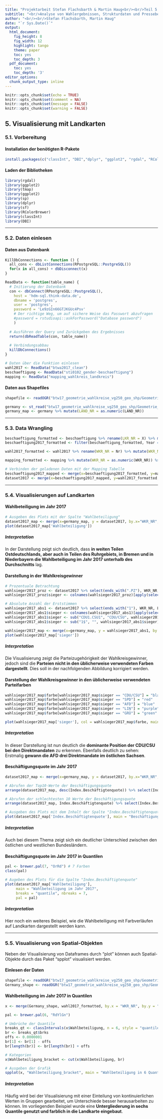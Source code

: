 ```yaml
---
title: "Projektarbeit Stefan Flachsbarth & Martin Haug<br/><br/>Teil 5 - Visualisierung mit Landkarten"
subtitle: "<br/>Analyse von Wahlergebnissen, Strukturdaten und Presseberichterstattung<br/>Bundestagswahlen im Zeitraum 1990 - 2017"
author: "<br/><br/>Stefan Flachsbarth, Martin Haug"
date: "`r Sys.Date()`"
output:
  html_document: 
    fig_height: 8
    fig_width: 12
    highlight: tango
    theme: paper
    toc: yes
    toc_depth: 3
  pdf_document:
    toc: yes
    toc_depth: '3'
editor_options: 
  chunk_output_type: inline
---
```


```r
knitr::opts_chunk$set(echo = TRUE)
knitr::opts_chunk$set(comment = NA)
knitr::opts_chunk$set(message = FALSE)
knitr::opts_chunk$set(warning = FALSE)
```

## 5. Visualisierung mit Landkarten

### 5.1. Vorbereitung

#### Installation der benötigten R-Pakete

```r

install.packages(c("classInt", "DBI","dplyr", "ggplot2", "rgdal", "RColorBrewer", "sf", "sp", "tmap")

```

#### Laden der Bibliotheken

```r
library(rgdal)
library(ggplot2)
library(tmap)
library(ggplot2)
library(sp)
library(dplyr)
library(sf)
library(RColorBrewer)
library(classInt)
library(DBI)
```

***

### 5.2. Daten einlesen

#### Daten aus Datenbank

```r

KillDbConnections <- function () {
  all_cons <- dbListConnections(RPostgreSQL::PostgreSQL())
  for(x in all_cons) + dbDisconnect(x)
}

ReadData <- function(table_name) {
  # Initierung der Datenbank
  con <- dbConnect(RPostgreSQL::PostgreSQL(),
    host = 'hdm-sql.think-data.de', 
    dbname = 'postgres',
    user = 'postgres',
    password = 'Le9zGIn66GTJKGUc4Psv'
    # Der richtige Weg, um auf sichere Weise das Passwort abzufragen
    #password = rstudioapi::askForPassword("Database password")
    )
  
  # Ausführen der Query und Zurückgeben des Ergebnisses
  return(dbReadTable(con, table_name))
  
  # Verbindungsabbau
  killDbConnections()
}

# Daten über die Funktion einlesen
wahl2017 <- ReadData("btwa2017_clean")
beschaeftigung <- ReadData("sti0102_gender-beschaeftigung")
mapping <- ReadData("mapping_wahlkreis_landkreis") 

```

#### Daten aus Shapefiles

```r

shapefile <- readOGR("btw17_geometrie_wahlkreise_vg250_geo_shp/Geometrie_Wahlkreise_19DBT_VG250_geo.shp")

```

```r

germany <- st_read("btw17_geometrie_wahlkreise_vg250_geo_shp/Geometrie_Wahlkreise_19DBT_VG250_geo.shp")
germany_map <- germany %>% mutate(LAND_NR = as.numeric(LAND_NR))

```

***

### 5.3. Data Wrangling

```r

beschaeftigung_formatted <- beschaeftigung %>% rename(LKR_NR = X) %>% mutate(LKR_NR = as.numeric(LKR_NR))
beschaeftigung2017_formatted <- filter(beschaeftigung_formatted, Year == 2017)

wahl2017_formatted <- wahl2017 %>% rename(WKR_NR = Nr) %>% mutate(WKR_NR = as.numeric(WKR_NR))

mapping_formatted <- mapping %>% mutate(WKR_NR = as.numeric(WKR_NR)) %>% mutate(LKR_NR = as.numeric(LKR_NR))

# Verbinden der geladenen Daten mit der Mapping Tabelle
beschaeftigung2017_mapped <- merge(x=beschaeftigung2017_formatted, y=mapping_formatted, by.x="LKR_NR", by.y="LKR_NR")
dataset2017 <- merge(x=beschaeftigung2017_mapped, y=wahl2017_formatted, by.x="WKR_NR", by.y="WKR_NR")

```

***

### 5.4. Visualisierungen auf Landkarten

#### Wahlbeteiligung im Jahr 2017

```r

# Ausgeben des Plots mit der Spalte "Wahlbeteiligung" 
dataset2017_map <- merge(x=germany_map, y = dataset2017, by.x="WKR_NR", by.y="WKR_NR" )
plot(dataset2017_map['Wahlbeteiligung'])

```

##### Interpretation

In der Darstellung zeigt sich deutlich, dass **in weiten Teilen Ostdeutschlands, aber auch in Teilen des Ruhrgebiets, in Bremen und in Niederbayern die Wahlbeteiligung im Jahr 2017 unterhalb des Durchschnitts** lag. 


#### Darstellung in der Wahlkreisgewinner 

```r

# Prozentuale Betrachtung
wahlsieger2017_proz <- dataset2017 %>% select(ends_with(".PZ"), WKR_NR, LKR_NR)
wahlsieger2017_proz$sieger <- colnames(wahlsieger2017_proz)[apply(select(dataset2017, ends_with(".PZ")),1,which.max)]

# Absolute Anzahl der Erststimmen
wahlsieger2017_abs1 <- dataset2017 %>% select(ends_with("1"), WKR_NR, LKR_NR)
wahlsieger2017_abs1$sieger <- colnames(wahlsieger2017_abs1)[apply(select(wahlsieger2017_abs1, ends_with("1")),1,which.max)]
wahlsieger2017_abs1$sieger <- sub("CDU1.CSU1", "CDU/CSU", wahlsieger2017_abs1$sieger)
wahlsieger2017_abs1$sieger <- sub("1$", "", wahlsieger2017_abs1$sieger)

wahlsieger2017_map <- merge(x=germany_map, y = wahlsieger2017_abs1, by.x="WKR_NR", by.y="WKR_NR" )
plot(wahlsieger2017_map['sieger'])

```

##### Interpretation

Die Visualisierung zeigt die Parteizugehörigkeit der Wahlkreisgewinner, jedoch sind die **Parteien nicht in den üblicherweise verwendeten Farben dargestellt**. Dies soll in der nachfolgenden Abbildung korrigiert werden.

#### Darstellung der Wahlkreisgewinner in den üblicherweise verwendeten Parteifarben

```r

wahlsieger2017_map$farbe[wahlsieger2017_map$sieger == "CDU/CSU"] = "black"
wahlsieger2017_map$farbe[wahlsieger2017_map$sieger == "SPD"] = "red"
wahlsieger2017_map$farbe[wahlsieger2017_map$sieger == "AFD"] = "blue"
wahlsieger2017_map$farbe[wahlsieger2017_map$sieger == "LIN"] = "purple"
wahlsieger2017_map$farbe[wahlsieger2017_map$sieger == "GRÜ"] = "green"

plot(wahlsieger2017_map['sieger'], col = wahlsieger2017_map$farbe, main = "Wahlkreisgewinner 2017")

```

##### Interpretation

In dieser Darstellung ist nun deutlich die **dominante Position der CDU/CSU bei den Direktmandaten** zu erkennen. Ebenfalls deutlich zu sehen: Erstmalig **gewann die AFD drei Direktmandate im östlichen Sachsen**. 


#### Beschäftigungsquote im Jahr 2017

```r

dataset2017_map <- merge(x=germany_map, y = dataset2017, by.x="WKR_NR", by.y="WKR_NR" )

# Abrufen der Top10-Werte der Beschäftigungsquote
arrange(dataset2017_map, desc(Index.Beschäftigtenquote)) %>% select(Index.Beschäftigtenquote,Beschäftigtenquote.Männer.in..,Beschäftigtenquote.Frauen.in..)

# Abrufen der schlechtesten 10 Werte der Beschäftigungsquote
arrange(dataset2017_map, Index.Beschäftigtenquote) %>% select(Index.Beschäftigtenquote,Beschäftigtenquote.Männer.in..,Beschäftigtenquote.Frauen.in..)

# Ausgeben des Plots mit dem Inhalt der Spalte "Index.Beschäftigtenquote"
plot(dataset2017_map['Index.Beschäftigtenquote'], main = "Beschäftigungsquote von 2017", nbreaks = 8)

```

##### Interpretation

Auch bei diesem Thema zeigt sich ein deutlicher Unterschied zwischen den östlichen und westlichen Bundesländern. 


#### Beschäftigungsquote im Jahr 2017 in Quantilen

```r

pal <- brewer.pal(7, "OrRd") # 7 Farben
class(pal)

# Augeben des Plots für die Spalte "Index.Beschäftigtenquote" 
plot(dataset2017_map['Wahlbeteiligung'], 
     main = "Wahlbeteiligung im Jahr 2017", 
     breaks = "quantile", nbreaks = 7,
     pal = pal)

```

##### Interpretation

Hier noch ein weiteres Beispiel, wie die Wahlbeteiligung mit Farbverläufen auf Landkarten dargestellt werden kann. 


***

### 5.5. Visualisierung von Spatial-Objekten

Neben der Visualisierung von Dataframes durch "plot" können auch Spatial-Objekte durch das Paket "spplot" visualisiert werden. 

#### Einlesen der Daten

```r
shapefile <- readOGR("btw17_geometrie_wahlkreise_vg250_geo_shp/Geometrie_Wahlkreise_19DBT_VG250_geo.shp")
Germany_shape <- readOGR("btw17_geometrie_wahlkreise_vg250_geo_shp/Geometrie_Wahlkreise_19DBT_VG250_geo.shp")

```

#### Wahlbeteiligung im Jahr 2017 in Quantilen

```r
x <- merge(Germany_shape, wahl2017_formatted, by.x = "WKR_NR", by.y = "WKR_NR", duplicateGeoms = TRUE)

pal <- brewer.pal(6, "RdYlGn")

# Umbrüche der Quantile
breaks_qt <- classIntervals(x$Wahlbeteiligung, n = 6, style = "quantile")
br <- breaks_qt$brks 
offs <- 0.0000001 
br[1] <- br[1] - offs 
br[length(br)] <- br[length(br)] + offs 

# Kategorien
x$Wahlbeteiligung_bracket <- cut(x$Wahlbeteiligung, br)

# Ausgeben der Grafik
spplot(x, "Wahlbeteiligung_bracket", main = "Wahlbeteiligung in 6 Quantile", col.regions=pal)

```

##### Interpretation

Häufig wird bei der Visualisierung mit einer Einteilung von kontinuierlichen Werten in Gruppen gearbeitet, um Unterschiede besser herausarbeiten zu können. Im vorliegenden Beispiel wurde eine **Untergliederung in sechs Quantile genutzt und farblich in die Landkarte eingebaut**. 
